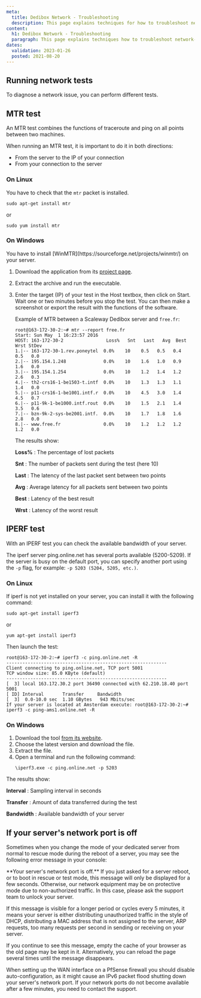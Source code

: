 ```yaml
---
meta:
  title: Dedibox Network - Troubleshooting
  description: This page explains techniques for how to troubleshoot network related issues on your Dedibox dedicated server. 
content:
  h1: Dedibox Network - Troubleshooting
  paragraph: This page explains techniques how to troubleshoot network-related issues on your Dedibox dedicated server.
dates:
  validation: 2023-01-26
  posted: 2021-08-20
---
```


## Running network tests

To diagnose a network issue, you can perform different tests. 

## MTR test

An MTR test combines the functions of traceroute and ping on all points between two machines.

When running an MTR test, it is important to do it in both directions:

- From the server to the IP of your connection
- From your connection to the server

### On Linux
You have to check that the `mtr` packet is installed.

```
sudo apt-get install mtr
```
or
```
sudo yum install mtr
```

### On Windows

<Message type="note">
  You have to install [WinMTR](https://sourceforge.net/projects/winmtr/) on your server.
</Message>

1. Download the application from its [project page](https://sourceforge.net/projects/winmtr/).
2. Extract the archive and run the executable.
3. Enter the target (IP) of your test in the Host textbox, then click on Start. Wait one or two minutes before you stop the test. You can then make a screenshot or export the result with the functions of the software.

    Example of MTR between a Scaleway Dedibox server and `free.fr`:

    ```
    root@163-172-30-2:~# mtr --report free.fr
    Start: Sun May  1 16:23:57 2016
    HOST: 163-172-30-2                Loss%   Snt   Last   Avg  Best  Wrst StDev
    1.|-- 163-172-30-1.rev.poneytel  0.0%    10    0.5   0.5   0.4   0.5   0.0
    2.|-- 195.154.1.248              0.0%    10    1.6   1.0   0.9   1.6   0.0
    3.|-- 195.154.1.254              0.0%    10    1.2   1.4   1.2   2.6   0.3
    4.|-- th2-crs16-1-be1503-t.intf  0.0%    10    1.3   1.3   1.1   1.4   0.0
    5.|-- p11-crs16-1-be1001.intf.r  0.0%    10    4.5   3.0   1.4   4.5   0.7
    6.|-- p11-9k-1-be1000.intf.rout  0.0%    10    1.5   2.1   1.4   3.5   0.6
    7.|-- bzn-9k-2-sys-be2001.intf.  0.0%    10    1.7   1.8   1.6   2.8   0.0
    8.|-- www.free.fr                0.0%    10    1.2   1.2   1.2   1.2   0.0
    ```

    The results show:

    **Loss%**
    : The percentage of lost packets

    **Snt**
    : The number of packets sent during the test (here 10)

    **Last**
    : The latency of the last packet sent between two points

    **Avg**
    : Average latency for all packets sent between two points

    **Best**
    : Latency of the best result

    **Wrst**
    : Latency of the worst result

## IPERF test

With an IPERF test you can check the available bandwidth of your server.

The iperf server ping.online.net has several ports available (5200-5209). If the server is busy on the default port, you can specify another port using the `-p` flag, for example: `-p 5203 (5204, 5205, etc.)`.

### On Linux
If iperf is not yet installed on your server, you can install it with the following command:

```
sudo apt-get install iperf3
``` 
or
```
yum apt-get install iperf3
``` 

Then launch the test:

```
root@163-172-30-2:~# iperf3 -c ping.online.net -R
------------------------------------------------------------
Client connecting to ping.online.net, TCP port 5001
TCP window size: 85.0 KByte (default)
------------------------------------------------------------
[  3] local 163.172.30.2 port 36490 connected with 62.210.18.40 port 5001
[ ID] Interval       Transfer     Bandwidth
[  3]  0.0-10.0 sec  1.10 GBytes   943 Mbits/sec
If your server is located at Amsterdam execute: root@163-172-30-2:~# iperf3 -c ping-ams1.online.net -R
``` 

### On Windows

1. Download the tool [from its website](https://iperf.fr/iperf-download.php#windows).
2. Choose the latest version and download the file.
3. Extract the file.
4. Open a terminal and run the following command:
    ```
    \iperf3.exe -c ping.online.net -p 5203
    ```

The results show:

**Interval**
: Sampling interval in seconds

**Transfer** 
: Amount of data transferred during the test

**Bandwidth** 
: Available bandwidth of your server

## If your server's network port is off

Sometimes when you change the mode of your dedicated server from normal to rescue mode during the reboot of a server, you may see the following error message in your console:

<Message type="important">
  **Your server's network port is off.** 
  If you just asked for a server reboot, or to boot in rescue or test mode, this message will only be displayed for a few seconds. Otherwise, our network equipment may be on protective mode due to non-authorized traffic. In this case, please ask the support team to unlock your server. 
</Message>

If this message is visible for a longer period or cycles every 5 minutes, it means your server is either distributing unauthorized traffic in the style of DHCP, distributing a MAC address that is not assigned to the server, ARP requests, too many requests per second in sending or receiving on your server.

If you continue to see this message, empty the cache of your browser as the old page may be kept in it. Alternatively, you can reload the page several times until the message disappears.

<Message type="important">
  When setting up the WAN interface on a PfSense firewall you should disable auto-configuration, as it might cause an IPv6 packet flood shutting down your server's network port. If your network ports do not become available after a few minutes, you need to contact the support.
</Message>
